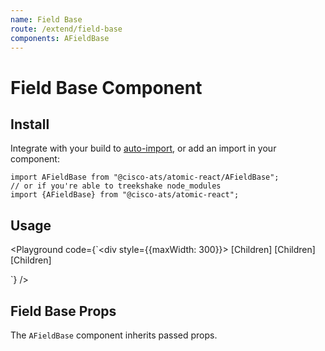 ```yaml
---
name: Field Base
route: /extend/field-base
components: AFieldBase
---
```



# Field Base Component

## Install

Integrate with your build to [auto-import](?path=/docs/getting-started--page#integrating), or add an import in your component:

```
import AFieldBase from "@cisco-ats/atomic-react/AFieldBase";
// or if you're able to treekshake node_modules
import {AFieldBase} from "@cisco-ats/atomic-react";
```

## Usage

<Playground
  code={`<div style={{maxWidth: 300}}>
  <AFieldBase
    className="mb-3"
    label="Label - Normal"
    hint="This is a sample of hint text below a form field">
    [Children]
  </AFieldBase>
  <AFieldBase
    className="mb-3"
    label="Label - Warning"
    hint="This is a sample of hint text below a form field"
    validationState="warning">
    [Children]
  </AFieldBase>
  <AFieldBase
    className="mb-3"
    label="Label - Danger"
    hint="This is a sample of hint text below a form field"
    validationState="danger">
    [Children]
  </AFieldBase>
</div>
`}
/>

## Field Base Props

The `AFieldBase` component inherits passed props.

<Props of="AFieldBase" />
